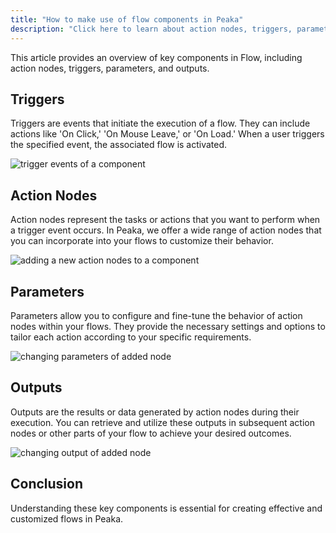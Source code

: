```yaml
---
title: "How to make use of flow components in Peaka"
description: "Click here to learn about action nodes, triggers, parameters, and outputs in Flow"
---
```


This article provides an overview of key components in Flow, including action nodes, triggers, parameters, and outputs.

## Triggers

Triggers are events that initiate the execution of a flow. They can include actions like 'On Click,' 'On Mouse Leave,' or 'On Load.' When a user triggers the specified event, the associated flow is activated.

<img
  src="https://cdn.peaka.com/jexl/flows/definition-of-flow-components-1.png"
  alt="trigger events of a component"
/>

## Action Nodes

Action nodes represent the tasks or actions that you want to perform when a trigger event occurs. In Peaka, we offer a wide range of action nodes that you can incorporate into your flows to customize their behavior.

<img
  src="https://cdn.peaka.com/jexl/flows/definition-of-flow-components-2.png"
  alt="adding a new action nodes to a component"
/>

## Parameters

Parameters allow you to configure and fine-tune the behavior of action nodes within your flows. They provide the necessary settings and options to tailor each action according to your specific requirements.

<img
  src="https://cdn.peaka.com/jexl/flows/definition-of-flow-components-3.png"
  alt="changing parameters of added node"
/>

## Outputs

Outputs are the results or data generated by action nodes during their execution. You can retrieve and utilize these outputs in subsequent action nodes or other parts of your flow to achieve your desired outcomes.

<img
  src="https://cdn.peaka.com/jexl/flows/definition-of-flow-components-4.png"
  alt="changing output of added node"
/>

## Conclusion

Understanding these key components is essential for creating effective and customized flows in Peaka.

